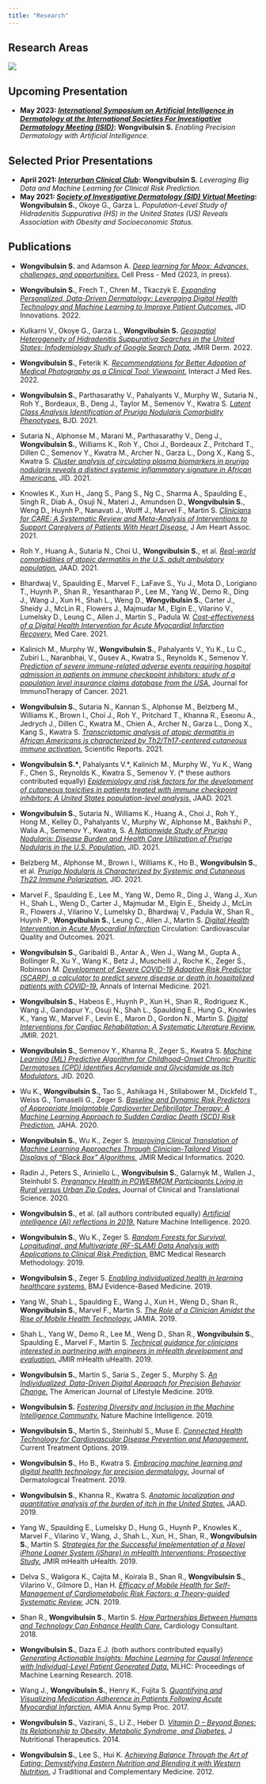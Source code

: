 ```yaml
---
title: "Research"
---
```

## 
## Research Areas

![](overview.jpg)

##
<!--## ## Current Projects

* __Machine Learning for Individualized COVID-19 Clinical Risk Prediction:__ under the advisement of Dr. Scott Zeger, PhD, Dr. Matthew Robinson, MD, Dr. Mei-Cheng Wang, PhD, and Dr. Brian Garibaldi, MD

* __Big Data, Machine Learning, and Digital Health Technology for Precision Dermatology:__ under the advisement of Dr. Shawn Kwatra, MD, Dr. Yevgeniy (“Eugene”) Semenov, MD, MA, and Dr. Scott Zeger, PhD !-->

##

## Upcoming Presentation
* __May 2023: [*International Symposium on Artificial Intelligence in Dermatology at the International Societies For Investigative Dermatology Meeting (ISID)*](https://isid2023.org/):__ __Wongvibulsin S.__  *Enabling Precision Dermatology with Artificial Intelligence.* 

## Selected Prior Presentations
* __April 2021: [*Interurban Clinical Club*](http://interurbanclinicalclub.org/):__ __Wongvibulsin S.__  *Leveraging Big Data and Machine Learning for Clinical Risk Prediction.* 
* __May 2021: [*Society of Investigative Dermatology (SID) Virtual Meeting*](https://www.sidannualmeeting.org/):__ __Wongvibulsin S.__, Okoye G., Garza L. *Population-Level Study of Hidradenitis Suppurativa (HS) in the United States (US) Reveals Association with Obesity and Socioeconomic Status.* 

<!--## Manuscripts in Submission
* Ostovaneh M., Dodge A., Wu C., Tracy R., Liu K., Zeger S., McClelland R., __Wongvibulsin S.__, Shea S., Bluemke D, Lima J., Ambale-Venkatesh B. *Machine Learning to Predict Short-versus Long-term Cardiovascular Outcomes: Multi-Ethnic Study of Atherosclerosis.* !-->

##
## Publications
* __Wongvibulsin S.__ and Adamson A. [*Deep learning for Mpox: Advances, challenges, and opportunities.*](https://www.cell.com/med/home) Cell Press - Med (2023, in press).

* __Wongvibulsin S.__, Frech T., Chren M., Tkaczyk E. [*Expanding Personalized, Data-Driven Dermatology: Leveraging Digital Health Technology and Machine Learning to Improve Patient Outcomes.*](https://www.jidinnovations.org/article/S2667-0267(22)00012-1/fulltext) JID Innovations. 2022. 

* Kulkarni V., Okoye G., Garza L., __Wongvibulsin S.__ [*Geospatial Heterogeneity of Hidradenitis Suppurativa Searches in the United States: Infodemiology Study of Google Search Data.*](https://derma.jmir.org/2022/2/e34594) JMIR Derm. 2022.

* __Wongvibulsin S.__, Feterik K. [*Recommendations for Better Adoption of Medical Photography as a Clinical Tool: Viewpoint.*](https://www.i-jmr.org/2022/2/e36102) Interact J Med Res. 2022.

*	__Wongvibulsin S.__, Parthasarathy V., Pahalyants V., Murphy W., Sutaria N., Roh Y., Bordeaux, B., Deng J., Taylor M., Semenov Y., Kwatra S. [*Latent Class Analysis Identification of Prurigo Nodularis Comorbidity Phenotypes.*](https://onlinelibrary.wiley.com/doi/10.1111/bjd.20957) BJD. 2021.

* Sutaria N., Alphonse M., Marani M., Parthasarathy V., Deng J., __Wongvibulsin S.__, Williams K., Roh Y., Choi J., Bordeaux Z., Pritchard T., Dillen C., Semenov Y., Kwatra M., Archer N., Garza L., Dong X., Kang S., Kwatra S. [*Cluster analysis of circulating plasma biomarkers in prurigo nodularis reveals a distinct systemic inflammatory signature in African Americans.*](https://www.sciencedirect.com/science/article/pii/S0022202X21023836) JID. 2021.

* Knowles K., Xun H., Jang S., Pang S., Ng C., Sharma A., Spaulding E., Singh R., Diab A., Osuji N., Materi J., Amundsen D., __Wongvibulsin S.__, Weng D., Huynh P., Nanavati J., Wolff J., Marvel F., Martin S. [*Clinicians for CARE: A Systematic Review and Meta-Analysis of Interventions to Support Caregivers of Patients With Heart Disease.*](https://www.ahajournals.org/doi/10.1161/JAHA.120.019706) J Am Heart Assoc. 2021.

* Roh Y., Huang A., Sutaria N., Choi U., __Wongvibulsin S.__, et al. [*Real-world comorbidities of atopic dermatitis in the U.S. adult ambulatory population.*](https://www.sciencedirect.com/science/article/pii/S0190962221028383?via%3Dihub) JAAD. 2021.

* Bhardwaj V., Spaulding E., Marvel F., LaFave S., Yu J., Mota D., Lorigiano T., Huynh P., Shan R., Yesantharao P., Lee M., Yang W., Demo R., Ding J., Wang J., Xun H., Shah L., Weng D., __Wongvibulsin S.__, Carter J., Sheidy J., McLin R., Flowers J., Majmudar M., Elgin E., Vilarino V., Lumelsky D., Leung C., Allen J., Martin S., Padula W. [*Cost-effectiveness of a Digital Health Intervention for Acute Myocardial Infarction Recovery.*](https://journals.lww.com/lww-medicalcare/Abstract/9000/Cost_effectiveness_of_a_Digital_Health.98112.aspx) Med Care. 2021.

* Kalinich M., Murphy W., __Wongvibulsin S.__, Pahalyants V., Yu K., Lu C., Zubiri L., Naranbhai, V., Gusev A., Kwatra S., Reynolds K., Semenov Y. [*Prediction of severe immune-related adverse events requiring hospital admission in patients on immune checkpoint inhibitors: study of a population level insurance claims database from the USA.*](https://jitc.bmj.com/content/9/3/e001935) Journal for ImmunoTherapy of Cancer. 2021.

* __Wongvibulsin S.__, Sutaria N., Kannan S., Alphonse M., Belzberg M., Williams K., Brown I., Choi J., Roh Y., Pritchard T., Khanna R., Eseonu A., Jedrych J., Dillen C., Kwatra M., Chien A., Archer N., Garza L., Dong X., Kang S., Kwatra S. [*Transcriptomic analysis of atopic dermatitis in African Americans is characterized by Th2/Th17-centered cutaneous immune activation.*](https://www.nature.com/articles/s41598-021-90105-w) Scientific Reports. 2021. 

* __Wongvibulsin S.\*__, Pahalyants V.\*, Kalinich M., Murphy W., Yu K., Wang F., Chen S., Reynolds K., Kwatra S., Semenov Y. (\* these authors contributed equally) [*Epidemiology and risk factors for the development of cutaneous toxicities in patients treated with immune checkpoint inhibitors: A United States population-level analysis.*](https://www.jaad.org/article/S0190-9622(21)00661-7/fulltext) JAAD. 2021. 

* __Wongvibulsin S.__, Sutaria N., Williams K., Huang A., Choi J., Roh Y., Hong M., Kelley D., Pahalyants V., Murphy W., Alphonse M., Bakhshi P., Walia A., Semenov Y., Kwatra, S. [*A Nationwide Study of Prurigo Nodularis: Disease Burden and Health Care Utilization of Prurigo Nodularis in the U.S. Population.*](https://www.sciencedirect.com/science/article/pii/S0022202X21011301) JID. 2021. 

* Belzberg M., Alphonse M., Brown I., Williams K., Ho B., __Wongvibulsin S.__, et al. [*Prurigo Nodularis is Characterized by Systemic and Cutaneous Th22 Immune Polarization.*](https://www.sciencedirect.com/science/article/pii/S0022202X21010162?via%3Dihub) JID. 2021. 

* Marvel F., Spaulding E., Lee M., Yang W., Demo R., Ding J., Wang J., Xun H., Shah L., Weng D., Carter J., Majmudar M., Elgin E., Sheidy J., McLin R., Flowers J., Vilarino V., Lumelsky D., Bhardwaj V., Padula W., Shan R., Huynh P., __Wongvibulsin S.__, Leung C., Allen J., Martin S. [*Digital Health Intervention in Acute Myocardial Infarction*](https://www.ahajournals.org/doi/10.1161/CIRCOUTCOMES.121.007741) Circulation: Cardiovascular Quality and Outcomes. 2021. 

* __Wongvibulsin S.__, Garibaldi B., Antar A., Wen J., Wang M., Gupta A., Bollinger R., Xu Y., Wang K., Betz J., Muschelli J., Roche K., Zeger S., Robinson M. [*Development of Severe COVID-19 Adaptive Risk Predictor (SCARP), a calculator to predict severe disease or death in hospitalized patients with COVID-19.*](https://www.acpjournals.org/doi/10.7326/M20-6754) Annals of Internal Medicine. 2021.

* __Wongvibulsin S.__, Habeos E., Huynh P., Xun H., Shan R., Rodriguez K., Wang J., Gandapur Y., Osuji N., Shah L., Spaulding E., Hung G., Knowles K., Yang W., Marvel F., Levin E., Maron D., Gordon N., Martin S. [*Digital Interventions for Cardiac Rehabilitation: A Systematic Literature Review.*](https://www.jmir.org/2021/2/e18773/) JMIR. 2021.

* __Wongvibulsin S.__, Semenov Y., Khanna R., Zeger S., Kwatra S. [*Machine Learning (ML) Predictive Algorithm for Childhood-Onset Chronic Pruritic Dermatoses (CPD) Identifies Acrylamide and Glycidamide as Itch Modulators.*](https://www.jidonline.org/article/S0022-202X(20)31110-6/fulltext) JID. 2020.

* Wu K., __Wongvibulsin S.__, Tao S., Ashikaga H., Stillabower M., Dickfeld T., Weiss G., Tomaselli G., Zeger S. [*Baseline and Dynamic Risk Predictors of Appropriate Implantable Cardioverter Defibrillator Therapy: A Machine Learning Approach to Sudden Cardiac Death (SCD) Risk Prediction.*](https://www.ahajournals.org/doi/10.1161/JAHA.120.017002) JAHA. 2020.

* __Wongvibulsin S.__, Wu K., Zeger S. [*Improving Clinical Translation of Machine Learning Approaches Through Clinician-Tailored Visual Displays of “Black Box” Algorithms.*](https://medinform.jmir.org/2020/6/e15791/) JMIR Medical Informatics. 2020.

* Radin J., Peters S., Ariniello L., __Wongvibulsin S.__, Galarnyk M., Wallen J., Steinhubl S. [*Pregnancy Health in POWERMOM Participants Living in Rural versus Urban Zip Codes.*](https://doi.org/10.1017/cts.2020.33) Journal of Clinical and Translational Science. 2020.

* __Wongvibulsin S.__, et al. (all authors contributed equally) [*Artificial intelligence (AI) reflections in 2019.*](https://www.nature.com/articles/s42256-019-0141-1) Nature Machine Intelligence. 2020. 

* __Wongvibulsin S.__, Wu K., Zeger S. [*Random Forests for Survival, Longitudinal, and Multivariate (RF-SLAM) Data Analysis with Applications to Clinical Risk Prediction.*](https://bmcmedresmethodol.biomedcentral.com/articles/10.1186/s12874-019-0863-0) BMC Medical Research Methodology. 2019.

*	__Wongvibulsin S.__, Zeger S. [*Enabling individualized health in learning healthcare systems.*](https://ebm.bmj.com/content/25/4/125) BMJ Evidence-Based Medicine. 2019.

* Yang W., Shah L., Spaulding E., Wang J., Xun H., Weng D., Shan R., __Wongvibulsin S.__, Marvel F., Martin S. [*The Role of a Clinician Amidst the Rise of Mobile Health Technology.*](https://academic.oup.com/jamia/article/26/11/1385/5542898) JAMIA. 2019.

* Shah L., Yang W., Demo R., Lee M., Weng D., Shan R., __Wongvibulsin S.__, Spaulding E., Marvel F., Martin S. [*Technical guidance for clinicians interested in partnering with engineers in mHealth development and evaluation.*](https://mhealth.jmir.org/2019/5/e14124/) JMIR mHealth uHealth. 2019.

*	__Wongvibulsin S.__, Martin S., Saria S., Zeger S., Murphy S. [*An Individualized, Data-Driven Digital Approach for Precision Behavior Change.*](https://journals.sagepub.com/doi/full/10.1177/1559827619843489) The American Journal of Lifestyle Medicine. 2019. 

* __Wongvibulsin S.__ [*Fostering Diversity and Inclusion in the Machine Intelligence Community.*](https://www.ncbi.nlm.nih.gov/pmc/articles/PMC6687322/) Nature Machine Intelligence. 2019.

*	__Wongvibulsin S.__, Martin S., Steinhubl S., Muse E. [*Connected Health Technology for Cardiovascular Disease Prevention and Management.*](https://link.springer.com/article/10.1007/s11936-019-0729-0) Current Treatment Options. 2019. 

*	__Wongvibulsin S.__, Ho B., Kwatra S. [*Embracing machine learning and digital health technology for precision dermatology.*](https://www.tandfonline.com/doi/full/10.1080/09546634.2019.1623373) Journal of Dermatological Treatment. 2019. 

*	__Wongvibulsin S.__, Khanna R., Kwatra S. [*Anatomic localization and quantitative analysis of the burden of itch in the United States.*](https://www.sciencedirect.com/science/article/pii/S0190962219309934?via%3Dihub) JAAD. 2019.

*	Yang W., Spaulding E., Lumelsky D., Hung G., Huynh P., Knowles K., Marvel F., Vilarino V., Wang, J., Shah L., Xun, H., Shan, R., __Wongvibulsin S.__, Martin S.  [*Strategies for the Successful Implementation of a Novel iPhone Loaner System (iShare) in mHealth Interventions: Prospective Study.*](https://mhealth.jmir.org/2019/12/e16391/) JMIR mHealth uHealth. 2019.

*	Delva S., Waligora K., Cajita M., Koirala B., Shan R., __Wongvibulsin S.__, Vilarino V., Gilmore D., Han H. [*Efficacy of Mobile Health for Self-Management of Cardiometabolic Risk Factors: a Theory-guided Systematic Review.*](https://journals.lww.com/jcnjournal/Abstract/9000/Efficacy_of_Mobile_Health_for_Self_management_of.99321.aspx) JCN. 2019.

*	Shan R., __Wongvibulsin S.__, Martin S. [*How Partnerships Between Humans and Technology Can Enhance Health Care.*](https://www.consultant360.com/exclusive/cardiology/how-partnerships-between-humans-and-technology-can-enhance-health-care) Cardiology Consultant. 2018.  

*	__Wongvibulsin S.__, Daza E.J. (both authors contributed equally) [*Generating Actionable Insights: Machine Learning for Causal Inference with Individual-Level Patient Generated Data.*](https://static1.squarespace.com/static/59d5ac1780bd5ef9c396eda6/t/5b73799889858325de8d72da/1534294439268/Wongvibulsin_S.pdf) MLHC: Proceedings of Machine Learning Research. 2018. 

*	Wang J., __Wongvibulsin S.__, Henry K., Fujita S. [*Quantifying and Visualizing Medication Adherence in Patients Following Acute Myocardial Infarction.*](https://www.ncbi.nlm.nih.gov/pmc/articles/PMC5977657/) AMIA Annu Symp Proc. 2017.

*	__Wongvibulsin S.__, Vazirani, S., Li Z., Heber D. [*Vitamin D – Beyond Bones: Its Relationship to Obesity, Metabolic Syndrome, and Diabetes.*](https://www.ncbi.nlm.nih.gov/pmc/articles/PMC6513299/) J Nutritional Therapeutics. 2014.

*	__Wongvibulsin S.__, Lee S., Hui K. [*Achieving Balance Through the Art of Eating: Demystifying Eastern Nutrition and Blending it with Western Nutrition.*](https://www.ncbi.nlm.nih.gov/pmc/articles/PMC3943006/) J Traditional and Complementary Medicine. 2012.